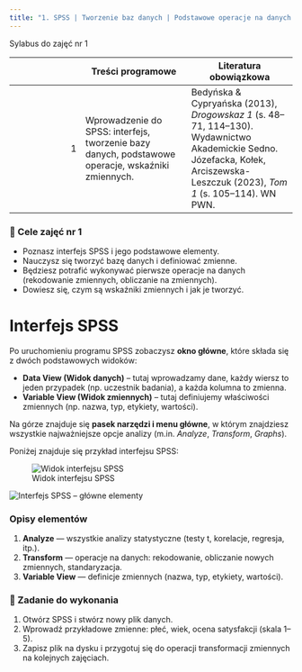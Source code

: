 ```yaml
---
title: "1. SPSS | Tworzenie baz danych | Podstawowe operacje na danych | Tworzenie wskaźników zmiennych"
---
```

Sylabus do zajęć nr 1

|  | Treści programowe | Literatura obowiązkowa |
|-:|---|---|
| 1 | Wprowadzenie do SPSS: interfejs, tworzenie bazy danych, podstawowe operacje, wskaźniki zmiennych. | Bedyńska & Cypryańska (2013), *Drogowskaz 1* (s. 48–71, 114–130). Wydawnictwo Akademickie Sedno.<br>Józefacka, Kołek, Arciszewska-Leszczuk (2023), *Tom 1* (s. 105–114). WN PWN. |



::: callout-tip
### 🎯 Cele zajęć nr 1
- Poznasz interfejs SPSS i jego podstawowe elementy.  
- Nauczysz się tworzyć bazę danych i definiować zmienne.  
- Będziesz potrafić wykonywać pierwsze operacje na danych (rekodowanie zmiennych, obliczanie na zmiennych).
- Dowiesz się, czym są wskaźniki zmiennych i jak je tworzyć. 
:::

# Interfejs SPSS

Po uruchomieniu programu SPSS zobaczysz **okno główne**, które składa się z dwóch podstawowych widoków:  

- **Data View (Widok danych)** – tutaj wprowadzamy dane, każdy wiersz to jeden przypadek (np. uczestnik badania), a każda kolumna to zmienna.  
- **Variable View (Widok zmiennych)** – tutaj definiujemy właściwości zmiennych (np. nazwa, typ, etykiety, wartości).  

Na górze znajduje się **pasek narzędzi i menu główne**, w którym znajdziesz wszystkie najważniejsze opcje analizy (m.in. *Analyze*, *Transform*, *Graphs*).  

Poniżej znajduje się przykład interfejsu SPSS: 

![Widok interfejsu SPSS](img/spss_interface_data_dobrostan.PNG)

<!-- HTML: obraz + hotspoty -->
<div class="annotated-image">
  <img src="../img/spss_interface_data_dobrostan.png" alt="Interfejs SPSS – główne elementy">

  <!-- 1: Menu Analyze -->
  <a class="hotspot" style="top:-700%; left:1%;"
     href="#opis-1" aria-label="Menu Analyze"
     data-label="1" data-tooltip="Menu Analyze"></a>

  <!-- 2: Menu Transform -->
  <a class="hotspot" style="top:56%; left:33%;"
     href="#opis-2" aria-label="Menu Transform"
     data-label="2" data-tooltip="Menu Transform"></a>

  <!-- 3: Variable View (zakładka) -->
  <a class="hotspot" style="top:97%; left:10%;"
     href="#opis-3" aria-label="Variable View"
     data-label="3" data-tooltip="Variable View"></a>
</div>

### Opisy elementów
1. <a id="opis-1"></a> **Analyze** — wszystkie analizy statystyczne (testy t, korelacje, regresja, itp.).  
2. <a id="opis-2"></a> **Transform** — operacje na danych: rekodowanie, obliczanie nowych zmiennych, standaryzacja.  
3. <a id="opis-3"></a> **Variable View** — definicje zmiennych (nazwa, typ, etykiety, wartości).

::: callout-note
### 📝 Zadanie do wykonania
1. Otwórz SPSS i stwórz nowy plik danych.  
2. Wprowadź przykładowe zmienne: płeć, wiek, ocena satysfakcji (skala 1–5).  
3. Zapisz plik na dysku i przygotuj się do operacji transformacji zmiennych na kolejnych zajęciach.  
:::